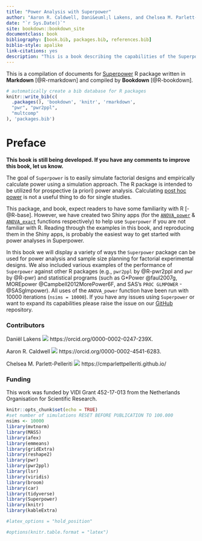 --- 
title: "Power Analysis with Superpower"
author: "Aaron R. Caldwell, Dani&euml;l Lakens, and Chelsea M. Parlett-Pelleriti"
date: "`r Sys.Date()`"
site: bookdown::bookdown_site
documentclass: book
bibliography: [book.bib, packages.bib, references.bib]
biblio-style: apalike
link-citations: yes
description: "This is a book describing the capabilities of the Superpower R package."
---

This is a compilation of documents for [Superpower](https://github.com/arcaldwell49/Superpower) R package written in **Markdown** [@R-rmarkdown] and compiled by **Bookdown** [@R-bookdown].



```{r include=FALSE}
# automatically create a bib database for R packages
knitr::write_bib(c(
  .packages(), 'bookdown', 'knitr', 'rmarkdown', 
  "pwr", "pwr2ppl",
  "multcomp"
), 'packages.bib')
```

# Preface {-}

**This book is still being developed. If you have any comments to improve this book, let us know.**

The goal of `Superpower` is to easily simulate factorial designs and empirically calculate power using a simulation approach. 
The R package is intended to be utilized for prospective (a priori) power analysis. Calculating [post hoc power](http://daniellakens.blogspot.com/2014/12/observed-power-and-what-to-do-if-your.html) is not a useful thing to do for single studies. 

This package, and book, expect readers to have some familiarity with R [-@R-base]. However, we have created two Shiny apps (for the [`ANOVA_power`](https://arcaldwell49.github.io/project/shinypowerapp/) & [`ANOVA_exact`](https://arcaldwell49.github.io/project/shinyexactapp/) functions respectively) to help use `Superpower` if you are not familiar with R. Reading through the examples in this book, and reproducing them in the Shiny apps, is probably the easiest way to get started with power analyses in Superpower.

In this book we will display a variety of ways the `Superpower` package can be used for power analysis and sample size planning for factorial experimental designs. We also included various examples of the performance of `Superpower` against other R packages (e.g., `pwr2ppl` by @R-pwr2ppl  and `pwr` by @R-pwr) and statistical programs (such as G*Power @faul2007g, MOREpower  @Campbell2012MorePower6F, and SAS's `PROC GLMPOWER` -@SASglmpower). All uses of the `ANOVA_power` function have been run with 10000 iterations (`nsims = 10000`). If you have any issues using `Superpower` or want to expand its capabilities please raise the issue on our [GitHub](https://github.com/arcaldwell49/Superpower/issues) repository.

### Contributors {-}

Daniël Lakens ![](screenshots/orcid.png) https://orcid.org/0000-0002-0247-239X.

Aaron R. Caldwell ![](screenshots/orcid.png) https://orcid.org/0000-0002-4541-6283.

Chelsea M. Parlett-Pelleriti ![](screenshots/github5.png) https://cmparlettpelleriti.github.io/


### Funding {-}
This work was funded by VIDI Grant 452-17-013 from the Netherlands Organisation for Scientific Research.


```{r setup, include=FALSE}
knitr::opts_chunk$set(echo = TRUE)
#set number of simulations RESET BEFORE PUBLICATION TO 100.000
nsims <- 10000 
library(mvtnorm)
library(MASS)
library(afex)
library(emmeans)
library(gridExtra)
library(reshape2)
library(pwr)
library(pwr2ppl)
library(lsr)
library(viridis)
library(broom)
library(car)
library(tidyverse)
library(Superpower)
library(knitr)
library(kableExtra)

#latex_options = "hold_position"
```

```{r global_options, include=FALSE}
#options(knitr.table.format = "latex")

```

